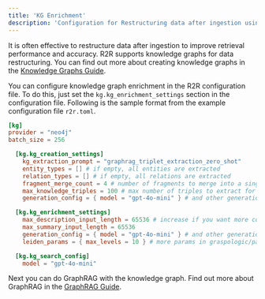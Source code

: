```yaml
---
title: 'KG Enrichment'
description: 'Configuration for Restructuring data after ingestion using Knowledge Graphs'
---
```


It is often effective to restructure data after ingestion to improve retrieval performance and accuracy. R2R supports knowledge graphs for data restructuring. You can find out more about creating knowledge graphs in the [Knowledge Graphs Guide](/cookbooks/graphrag).

You can configure knowledge graph enrichment in the R2R configuration file. To do this, just set the `kg.kg_enrichment_settings` section in the configuration file. Following is the sample format from the example configuration file `r2r.toml`.

```toml
[kg]
provider = "neo4j"
batch_size = 256

  [kg.kg_creation_settings]
    kg_extraction_prompt = "graphrag_triplet_extraction_zero_shot"
    entity_types = [] # if empty, all entities are extracted
    relation_types = [] # if empty, all relations are extracted
    fragment_merge_count = 4 # number of fragments to merge into a single extraction
    max_knowledge_triples = 100 # max number of triples to extract for each document chunk
    generation_config = { model = "gpt-4o-mini" } # and other generation params

  [kg.kg_enrichment_settings]
    max_description_input_length = 65536 # increase if you want more comprehensive descriptions
    max_summary_input_length = 65536
    generation_config = { model = "gpt-4o-mini" } # and other generation params
    leiden_params = { max_levels = 10 } # more params in graspologic/partition/leiden.py

  [kg.kg_search_config]
    model = "gpt-4o-mini"
```

Next you can do GraphRAG with the knowledge graph. Find out more about GraphRAG in the [GraphRAG Guide](/cookbooks/graphrag).
